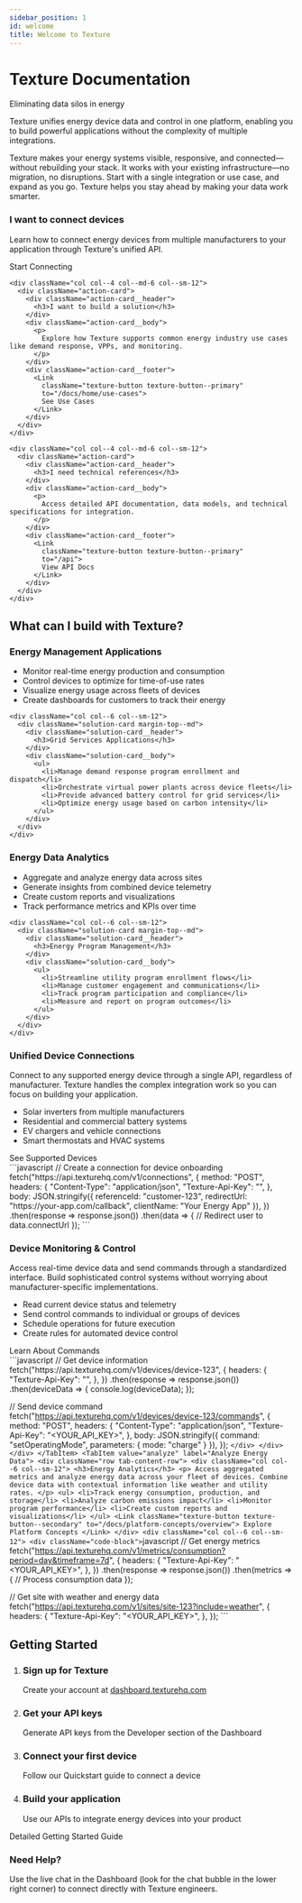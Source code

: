 ```yaml
---
sidebar_position: 1
id: welcome
title: Welcome to Texture
---
```



<div className="hero-section">
  <div className="container">
    <h1>Texture Documentation</h1>
    <p>Eliminating data silos in energy</p>
  </div>
</div>

<div className="container">
  <div className="row">
    <div className="col col--8 col--offset-2">
      <p className="hero__subtitle text--center">
        Texture unifies energy device data and control in one platform, enabling you to build powerful applications without the complexity of multiple integrations.
      </p>
      <p className="text--center">
        Texture makes your energy systems visible, responsive, and connected—without rebuilding your stack. It works with your existing infrastructure—no migration, no disruptions. Start with a single integration or use case, and expand as you go. Texture helps you stay ahead by making your data work smarter.
      </p>
    </div>
  </div>

  <div className="row margin-top--lg action-cards-container">
    <div className="col col--4 col--md-6 col--sm-12">
      <div className="action-card">
        <div className="action-card__header">
          <h3>I want to connect devices</h3>
        </div>
        <div className="action-card__body">
          <p>
            Learn how to connect energy devices from multiple manufacturers to your application through Texture's unified API.
          </p>
        </div>
        <div className="action-card__footer">
          <Link
            className="texture-button texture-button--primary"
            to="/docs/home/getting-started">
            Start Connecting
          </Link>
        </div>
      </div>
    </div>
    
    <div className="col col--4 col--md-6 col--sm-12">
      <div className="action-card">
        <div className="action-card__header">
          <h3>I want to build a solution</h3>
        </div>
        <div className="action-card__body">
          <p>
            Explore how Texture supports common energy industry use cases like demand response, VPPs, and monitoring.
          </p>
        </div>
        <div className="action-card__footer">
          <Link
            className="texture-button texture-button--primary"
            to="/docs/home/use-cases">
            See Use Cases
          </Link>
        </div>
      </div>
    </div>
    
    <div className="col col--4 col--md-6 col--sm-12">
      <div className="action-card">
        <div className="action-card__header">
          <h3>I need technical references</h3>
        </div>
        <div className="action-card__body">
          <p>
            Access detailed API documentation, data models, and technical specifications for integration.
          </p>
        </div>
        <div className="action-card__footer">
          <Link
            className="texture-button texture-button--primary"
            to="/api">
            View API Docs
          </Link>
        </div>
      </div>
    </div>
  </div>

  <div className="row margin-top--xl">
    <div className="col">
      <h2 className="text--center">What can I build with Texture?</h2>
    </div>
  </div>

  <div className="row solution-cards-container">
    <div className="col col--6 col--sm-12">
      <div className="solution-card margin-top--md">
        <div className="solution-card__header">
          <h3>Energy Management Applications</h3>
        </div>
        <div className="solution-card__body">
          <ul>
            <li>Monitor real-time energy production and consumption</li>
            <li>Control devices to optimize for time-of-use rates</li>
            <li>Visualize energy usage across fleets of devices</li>
            <li>Create dashboards for customers to track their energy</li>
          </ul>
        </div>
      </div>
    </div>
    
    <div className="col col--6 col--sm-12">
      <div className="solution-card margin-top--md">
        <div className="solution-card__header">
          <h3>Grid Services Applications</h3>
        </div>
        <div className="solution-card__body">
          <ul>
            <li>Manage demand response program enrollment and dispatch</li>
            <li>Orchestrate virtual power plants across device fleets</li>
            <li>Provide advanced battery control for grid services</li>
            <li>Optimize energy usage based on carbon intensity</li>
          </ul>
        </div>
      </div>
    </div>
  </div>
  
  <div className="row solution-cards-container">
    <div className="col col--6 col--sm-12">
      <div className="solution-card margin-top--md">
        <div className="solution-card__header">
          <h3>Energy Data Analytics</h3>
        </div>
        <div className="solution-card__body">
          <ul>
            <li>Aggregate and analyze energy data across sites</li>
            <li>Generate insights from combined device telemetry</li>
            <li>Create custom reports and visualizations</li>
            <li>Track performance metrics and KPIs over time</li>
          </ul>
        </div>
      </div>
    </div>
    
    <div className="col col--6 col--sm-12">
      <div className="solution-card margin-top--md">
        <div className="solution-card__header">
          <h3>Energy Program Management</h3>
        </div>
        <div className="solution-card__body">
          <ul>
            <li>Streamline utility program enrollment flows</li>
            <li>Manage customer engagement and communications</li>
            <li>Track program participation and compliance</li>
            <li>Measure and report on program outcomes</li>
          </ul>
        </div>
      </div>
    </div>
  </div>

  <div className="row margin-top--lg">
    <div className="col col--12">
      <Tabs>
        <TabItem value="connect" label="Connect Devices" default>
          <div className="row tab-content-row">
            <div className="col col--6 col--sm-12">
              <h3>Unified Device Connections</h3>
              <p>
                Connect to any supported energy device through a single API, regardless of manufacturer. Texture handles the complex integration work so you can focus on building your application.
              </p>
              <ul>
                <li>Solar inverters from multiple manufacturers</li>
                <li>Residential and commercial battery systems</li>
                <li>EV chargers and vehicle connections</li>
                <li>Smart thermostats and HVAC systems</li>
              </ul>
              <Link
                className="texture-button texture-button--secondary"
                to="/docs/sources/supported-devices">
                See Supported Devices
              </Link>
            </div>
            <div className="col col--6 col--sm-12">
              <div className="code-block">
                ```javascript
// Create a connection for device onboarding
fetch("https://api.texturehq.com/v1/connections", {
  method: "POST",
  headers: {
    "Content-Type": "application/json",
    "Texture-Api-Key": "<YOUR_API_KEY>",
  },
  body: JSON.stringify({
    referenceId: "customer-123",
    redirectUrl: "https://your-app.com/callback",
    clientName: "Your Energy App"
  }),
})
  .then(response => response.json())
  .then(data => {
    // Redirect user to data.connectUrl
  });
                ```
              </div>
            </div>
          </div>
        </TabItem>
        <TabItem value="control" label="Monitor & Control">
          <div className="row tab-content-row">
            <div className="col col--6 col--sm-12">
              <h3>Device Monitoring & Control</h3>
              <p>
                Access real-time device data and send commands through a standardized interface. Build sophisticated control systems without worrying about manufacturer-specific implementations.
              </p>
              <ul>
                <li>Read current device status and telemetry</li>
                <li>Send control commands to individual or groups of devices</li>
                <li>Schedule operations for future execution</li>
                <li>Create rules for automated device control</li>
              </ul>
              <Link
                className="texture-button texture-button--secondary"
                to="/docs/commands/overview">
                Learn About Commands
              </Link>
            </div>
            <div className="col col--6 col--sm-12">
              <div className="code-block">
                ```javascript
// Get device information
fetch("https://api.texturehq.com/v1/devices/device-123", {
  headers: {
    "Texture-Api-Key": "<YOUR_API_KEY>",
  },
})
  .then(response => response.json())
  .then(deviceData => {
    console.log(deviceData);
  });

// Send device command
fetch("https://api.texturehq.com/v1/devices/device-123/commands", {
  method: "POST",
  headers: {
    "Content-Type": "application/json",
    "Texture-Api-Key": "<YOUR_API_KEY>",
  },
  body: JSON.stringify({
    command: "setOperatingMode",
    parameters: { mode: "charge" }
  }),
});
                ```
              </div>
            </div>
          </div>
        </TabItem>
        <TabItem value="analyze" label="Analyze Energy Data">
          <div className="row tab-content-row">
            <div className="col col--6 col--sm-12">
              <h3>Energy Analytics</h3>
              <p>
                Access aggregated metrics and analyze energy data across your fleet of devices. Combine device data with contextual information like weather and utility rates.
              </p>
              <ul>
                <li>Track energy consumption, production, and storage</li>
                <li>Analyze carbon emissions impact</li>
                <li>Monitor program performance</li>
                <li>Create custom reports and visualizations</li>
              </ul>
              <Link
                className="texture-button texture-button--secondary"
                to="/docs/platform-concepts/overview">
                Explore Platform Concepts
              </Link>
            </div>
            <div className="col col--6 col--sm-12">
              <div className="code-block">
                ```javascript
// Get energy metrics
fetch("https://api.texturehq.com/v1/metrics/consumption?period=day&timeframe=7d", {
  headers: {
    "Texture-Api-Key": "<YOUR_API_KEY>",
  },
})
  .then(response => response.json())
  .then(metrics => {
    // Process consumption data
  });

// Get site with weather and energy data
fetch("https://api.texturehq.com/v1/sites/site-123?include=weather", {
  headers: {
    "Texture-Api-Key": "<YOUR_API_KEY>",
  },
});
                ```
              </div>
            </div>
          </div>
        </TabItem>
      </Tabs>
    </div>
  </div>

  <div className="row margin-top--xl">
    <div className="col">
      <h2 className="text--center">Getting Started</h2>
    </div>
  </div>

  <div className="row">
    <div className="col col--10 col--offset-1 col--sm-12 col--sm-offset-0">
      <ol className="getting-started-steps">
        <li>
          <h3>Sign up for Texture</h3>
          <p>Create your account at <a href="https://dashboard.texturehq.com" target="_blank">dashboard.texturehq.com</a></p>
        </li>
        <li>
          <h3>Get your API keys</h3>
          <p>Generate API keys from the Developer section of the Dashboard</p>
        </li>
        <li>
          <h3>Connect your first device</h3>
          <p>Follow our <Link to="/docs/home/quickstart">Quickstart guide</Link> to connect a device</p>
        </li>
        <li>
          <h3>Build your application</h3>
          <p>Use our APIs to integrate energy devices into your product</p>
        </li>
      </ol>
      <div className="text--center margin-top--lg">
        <Link
          className="texture-button texture-button--primary texture-button--lg"
          to="/docs/home/getting-started">
          Detailed Getting Started Guide
        </Link>
      </div>
    </div>
  </div>

  <div className="row margin-top--xl margin-bottom--lg">
    <div className="col col--8 col--offset-2 col--sm-12 col--sm-offset-0">
      <div className="card">
        <div className="card__header">
          <h3 className="text--center">Need Help?</h3>
        </div>
        <div className="card__body">
          <p className="text--center">
            Use the live chat in the Dashboard (look for the chat bubble in the lower right corner) to connect directly with Texture engineers.
          </p>
        </div>
      </div>
    </div>
  </div>
</div>

<style jsx>{`
  .hero-section {
    padding: 4rem 2rem;
    text-align: center;
  }

  .hero-section h1 {
    font-size: 3rem;
    margin-bottom: 0.5rem;
  }

  /* Action Cards */
  .action-card {
    display: flex;
    flex-direction: column;
    height: 100%;
    background: var(--ifm-card-background-color);
    border: 1px solid #eaeaea;
    box-shadow: 0 2px 5px rgba(0, 0, 0, 0.05);
    margin-bottom: 1.5rem;
  }

  .action-card__header {
    padding: 1.5rem 1.5rem 0.5rem;
  }

  .action-card__header h3 {
    margin: 0;
    font-size: 1.25rem;
  }

  .action-card__body {
    padding: 0 1.5rem;
    flex-grow: 1;
  }

  .action-card__footer {
    padding: 1rem 1.5rem 1.5rem;
    display: flex;
    align-items: center;
    justify-content: center;
  }
  
  /* Responsive behavior for cards */
  @media (max-width: 996px) {
    .action-cards-container,
    .solution-cards-container,
    .tab-content-row {
      justify-content: center;
    }
    
    .code-block {
      margin-top: 2rem;
    }
  }

  /* Solution Cards */
  .solution-card {
    background: var(--ifm-card-background-color);
    border: 1px solid #eaeaea;
    box-shadow: 0 2px 5px rgba(0, 0, 0, 0.05);
    height: 100%;
  }

  .solution-card__header {
    padding: 1.25rem 1.5rem 0.5rem;
  }

  .solution-card__header h3 {
    margin: 0;
    font-size: 1.25rem;
  }

  .solution-card__body {
    padding: 0 1.5rem 1.5rem;
  }

  /* Texture Buttons */
.texture-button {
  display: inline-flex;
  align-items: center;
  justify-content: center;
  padding: 0.5rem 1.25rem; /* less vertical, more horizontal */
  font-weight: 600; /* bolder text */
  font-size: 1rem;
  line-height: 1.25;
  border: none;
  border-radius: 4px;
  cursor: pointer;
  text-decoration: none;
  transition: background-color 0.2s ease, color 0.2s ease;
}

.texture-button--primary {
  background-color: #2d2d2d;
  color: white;
}

.texture-button--primary:hover {
  background-color: #444;
  color: white;
  text-decoration: none;
}

.texture-button--secondary {
  background-color: white;
  color: #2d2d2d;
  border: 1px solid #2d2d2d;
}

.texture-button--secondary:hover {
  background-color: #f5f5f5;
  color: #2d2d2d;
  text-decoration: none;
}

.texture-button--block {
  display: flex;
  width: 100%;
}

.texture-button--lg {
  padding: 0.75rem 1.5rem;
  font-size: 1.125rem;
}

.texture-button p {
  margin: 0;
}
  /* Getting Started Steps */
  .getting-started-steps {
    counter-reset: step;
    list-style: none;
    padding-left: 0;
  }

  .getting-started-steps li {
    position: relative;
    margin-bottom: 2rem;
    padding: 1rem 1rem 1rem 4rem;
    background: var(--ifm-card-background-color);
    border: 1px solid #eaeaea;
    box-shadow: 0 2px 5px rgba(0, 0, 0, 0.05);
  }

  .getting-started-steps li::before {
    counter-increment: step;
    content: counter(step);
    position: absolute;
    left: 1rem;
    top: 1rem;
    width: 2rem;
    height: 2rem;
    display: flex;
    align-items: center;
    justify-content: center;
    background: #2d2d2d;
    color: white;
    border-radius: 50%;
    font-weight: bold;
  }

  .getting-started-steps h3 {
    margin-top: 0;
    margin-bottom: 0.5rem;
  }

  .getting-started-steps p {
    margin-bottom: 0;
  }

  /* Code Blocks */
  .code-block {
    overflow: auto;
    font-size: 0.9rem;
    margin-top: 1rem;
  }
`}</style>